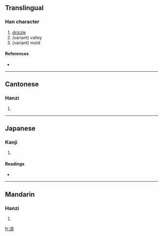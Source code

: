 ==Translingual==

===Han character===
{{Han char|rn=85|rad=水|as=10|sn=13|four=3814<sub>0</sub>|canj=水山弓大 (EUNK), 水山山大 (EUUK)}}

# [[drizzle]]
# (variant) valley
# (variant) mold

====References====
* {{Han ref|kx=0640.140|dkj=17959|dj=1047.090|hdz=31699.060|uh=6EA6|ud=28326|bh=DE57|bd=56919}}

----

==Cantonese==

===Hanzi===
{{yue-hanzi|jyut=|y=mei4}}

# {{defn|Cantonese}}

----

==Japanese==

===Kanji===
{{ja-kanji|grade=|rs=水10}}

# {{defn|Japanese}}

====Readings====
* {{ja-readings|on=[[み]] (mi), [[び]] (bi)|kun=[[こさめ]] (kosame), [[たに]] (tani), [[かび]] (kabi)}}

----

==Mandarin==

===Hanzi===
{{cmn-hanzi|pin=[[qī]] ([[qi1]]), [[wéi]] ([[wei2]])|wg=ch'i<sup>1</sup>, wei<sup>2</sup>}}

# {{defn|Mandarin}}

[[fr:溦]]